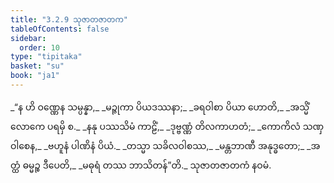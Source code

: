 ```yaml
---
title: "3.2.9 သုဇာတဇာတက"
tableOfContents: false
sidebar:
  order: 10
type: "tipitaka"
basket: "su"
book: "ja1"
---
```



<DynamicBreadcrumb />

<Division number="55" book="ja1">

<Paragraph number="744" type="verses" book="ja1">
_“န ဟိ ဝဏ္ဏေန သမ္ပန္နာ,_  
_မဉ္ဇုကာ ပိယဒဿနာ;_  
_ခရဝါစာ ပိယာ ဟောတိ,_  
_အသ္မိံ လောကေ ပရမှိ စ._  

</Paragraph>

</Division>
<Division number="56" book="ja1">

<Paragraph number="745" type="verses" book="ja1">
_နနု ပဿသိမံ ကာဠိံ,_  
_ဒုဗ္ဗဏ္ဏံ တိလကာဟတံ;_  
_ကောကိလံ သဏှဝါစေန,_  
_ဗဟူနံ ပါဏိနံ ပိယံ._  

</Paragraph>

</Division>
<Division number="57" book="ja1">

<Paragraph number="746" type="verses" book="ja1">
_တသ္မာ သခိလဝါစဿ,_  
_မန္တဘာဏီ အနုဒ္ဓတော;_  
_အတ္ထံ ဓမ္မဉ္စ ဒီပေတိ,_  
_မဓုရံ တဿ ဘာသိတန်”တိ._  


</Paragraph>
</Division>

<Paragraph number="747" type="center" book="ja1">
သုဇာတဇာတကံ နဝမံ.
</Paragraph>